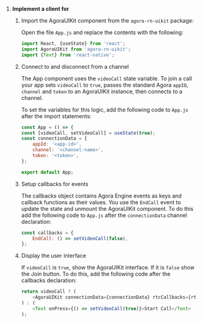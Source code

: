 <PlatformWrapper platform="react-native">

1. **Implement a client for <Vpd k="NAME"/>**

    1. Import the AgoraUIKit component from the `agora-rn-uikit` package:

        Open the file `App.js` and replace the contents with the following:

        ```js
        import React, {useState} from 'react';
        import AgoraUIKit from 'agora-rn-uikit';
        import {Text} from 'react-native';

        ```

    1. Connect to and disconnect from a channel

        The App component uses the `videoCall` state variable. To join a call your app sets `videoCall` to `true`, passes the standard Agora `appID`, `channel` and `token` to an AgoraUIKit instance, then connects to a channel.

        To set the variables for this logic, add the following code to `App.js` after the import statements:

        ```js
        const App = () => {
        const [videoCall, setVideoCall] = useState(true);
        const connectionData = {
            appId: '<app-id>',
            channel: '<channel-name>',
            token: '<token>',
        };

        export default App;
        ```

    1. Setup callbacks for <Vg k="UIK" /> events

        The callbacks object contains Agora Engine events as keys and callback functions as their values. You use the `EndCall` event to update the state and unmount the AgoraUIKit component. To do this add the following code to `App.js` after the `connectionData` channel declaration:

        ```js
        const callbacks = {
            EndCall: () => setVideoCall(false),
        };
        ```

    1. Display the user interface

        If `videoCall` is `true`, show the AgoraUIKit interface. If it is `false` show the Join button. To do this, add the following code after the callbacks declaration:

        ```js
        return videoCall ? (
            <AgoraUIKit connectionData={connectionData} rtcCallbacks={rtcCallbacks} />
        ) : (
            <Text onPress={() => setVideoCall(true)}>Start Call</Text>
        );
        ```

</PlatformWrapper>